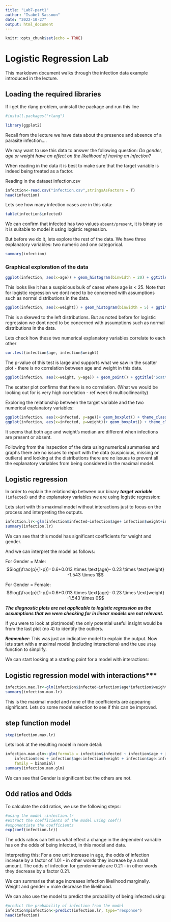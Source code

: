 ---
title: "Lab7-part1"
author: "Isabel Sassoon"
date: "2022-10-27"
output: html_document
---

```{r setup, include=FALSE}
knitr::opts_chunk$set(echo = TRUE)
```

# Logistic Regression Lab

This markdown document walks through the infection data example introduced in the lecture.

## Loading the required libraries

If i get the rlang problem, uninstall the package and run this line

```{r}
#install.packages("rlang")
```


```{r}
library(ggplot2)
```

Recall from the lecture we have data about the presence and absence of a parasite infection....

We may want to use this data to answer the following question: 
*Do gender, age or weight have an effect on the likelihood of having an infection?*

 
When reading in the data it is best to make sure that the target variable is indeed being treated as a factor. 

Reading in the dataset infection.csv

```{r}
infection<-read.csv("infection.csv",stringsAsFactors = T)
head(infection)
```

Lets see how many infection cases are in this data:

```{r}
table(infection$infected)
```

We can confirm that infected has two values `absent/present`, it is binary so it is suitable to model it using logistic regression.

But before we do it, lets explore the rest of the data. We have three explanatory variables: two numeric and one categorical.

```{r}
summary(infection)
```

### Graphical exploration of the data


```{r}
ggplot(infection, aes(x=age)) + geom_histogram(binwidth = 20) + ggtitle("Histogram of Age")+ theme_classic()
```
This looks like it has a suspicious bulk of cases where age is < 25. Note that for logistic regression we dont need to be concerned with assumptions such as normal distributions in the data.

```{r}
ggplot(infection, aes(x=weight)) + geom_histogram(binwidth = 5) + ggtitle("Histogram of Weight")+ theme_classic()
```
This is a skewed to the left distributions. But as noted before for logistic regression we dont need to be concerned with assumptions such as normal distributions in the data.

Lets check how these two numerical explanatory variables correlate to each other

```{r}
cor.test(infection$age, infection$weight)
```


The p-value of this test is large and supports what we saw in the scatter plot - there is no correlation between age and weight in this data.


```{r}
ggplot(infection, aes(x=weight, y=age)) + geom_point() + ggtitle("Scatter plot of age and weight") + theme_classic()
```

The scatter plot confirms that there is no correlation. (What we would be looking out for is very high correlation - ref week 6 multicollinearity)

Exploring the relationship between the target variable and the two numerical explanatory variables:


```{r}
ggplot(infection, aes(x=infected, y=age))+ geom_boxplot() + theme_classic()+ ggtitle("Age vs Infection status")
ggplot(infection, aes(x=infected, y=weight))+ geom_boxplot() + theme_classic() + ggtitle("Weight vs Infection status")
```
It seems that both age and weight's median are different when infections are present or absent. 

Following from the inspection of the data using numerical summaries and graphs there are no issues to report with the data (suspicious, missing or outliers) and looking at the distributions there are no issues to prevent all the explanatory variables from being considered in the maximal model.

## Logistic regression

In order to explain the relationship between our binary ***target variable*** `(infected)` and the explanatory variables we are using logistic regression:

Lets start with this maximal model without interactions just to focus on the process and interpreting the outputs.

```{r}
infection.lr<-glm(infection$infected~infection$age+ infection$weight+infection$sex, family=binomial)
summary(infection.lr)
```

We can see that this model has significant coefficients for weight and gender.

And we can interpret the model as follows:

For Gender = Male:
$$log(\frac{p}{1-p})=0.6+0.013 \times \text{age}- 0.23 \times \text{weight} -1.543 \times 1$$

For Gender = Female:
$$log(\frac{p}{1-p})=0.6+0.013 \times \text{age}- 0.23 \times \text{weight} -1.543 \times 0$$

***The diagnostic plots are not applicable to logistic regression as the assumptions that we were checking for in linear models are not relevant.***

If you were to look at plot(model) the only potential useful insight would be from the last plot (no 4) to identify the outliers.

***Remember***: This was just an indicative model to explain the output. Now lets start with a maximal model (including interactions) and the use `step` function to simplify.

We can start looking at a starting point for a model with interactions:

## Logistic regression model with interactions***

```{r}
infection.max.lr<-glm(infection$infected~infection$age*infection$weight*infection$sex, family=binomial)
summary(infection.max.lr)
```
This is the maximal model and none of the coefficients are appearing significant. Lets do some model selection to see if this can be improved.

## step function model
```{r}
step(infection.max.lr)
```

Lets look at the resulting model in more detail:

```{r}
infection.mam.glm<-glm(formula = infection$infected ~ infection$age + infection$weight + 
    infection$sex + infection$age:infection$weight + infection$age:infection$sex, 
    family = binomial)
summary(infection.mam.glm)
```
We can see that Gender is significant but the others are not.

## Odd ratios and Odds
To calculate the odd ratios, we use the following steps:
```{r}
#using the model :infection.lr
#extract the coefficients of the model using coef()
#exponentiate the coefficients
exp(coef(infection.lr))
```

The odds ratios can tell us what effect a change in the dependent variable has on the odds of being infected, in this model and data. 

Interpreting this:
For a one unit increase in age, the odds of infection increase by a factor of 1.01 - in other words they increase by a small amount.
The odds of infection for gender=male are 0.21 - in other words they decrease by a factor 0.21.

We can summarise that age increases infection likelihood marginally. Weight and gender = male decrease the likelihood.

We can also use the model to predict the probability of being infected using:

```{r}
#predict the probability of infection from the model
infection$pinfection<-predict(infection.lr, type="response")
head(infection)
```
